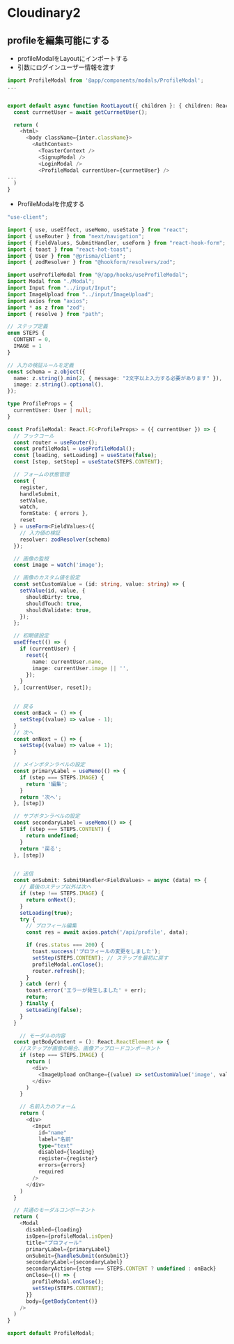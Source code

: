 # Cloudinary2

## profileを編集可能にする
- profileModalをLayoutにインポートする
- 引数にログインユーザー情報を渡す
```ts filename="laout.tsx"
import ProfileModal from '@app/components/modals/ProfileModal';
...


export default async function RootLayout({ children }: { children: React.ReactNode }) {
  const currnetUser = await getCurrnetUser();

  return (
    <html>
      <body className={inter.className}>
        <AuthContext>
          <ToasterContext />
          <SignupModal />
          <LoginModal />
          <ProfileModal currentUser={currnetUser} />
...
  )
}

```

- ProfileModalを作成する
```ts filename="app/components/modals/ProfileModal.tsx"
"use-client";

import { use, useEffect, useMemo, useState } from "react";
import { useRouter } from "next/navigation";
import { FieldValues, SubmitHandler, useForm } from "react-hook-form";
import { toast } from "react-hot-toast";
import { User } from "@prisma/client";
import { zodResolver } from "@hookform/resolvers/zod";

import useProfileModal from "@/app/hooks/useProfileModal";
import Modal from "./Modal";
import Input from "../input/Input";
import ImageUpload from "../input/ImageUpload";
import axios from "axios";
import * as z from "zod";
import { resolve } from "path";

// ステップ定義
enum STEPS {
  CONTENT = 0,
  IMAGE = 1
}

// 入力の検証ルールを定義
const schema = z.object({
  name: z.string().min(2, { message: "2文字以上入力する必要があります" }),
  image: z.string().optional(),
});

type ProfileProps = {
  currentUser: User | null;
}

const ProfileModal: React.FC<ProfileProps> = ({ currentUser }) => {
  // フックコール
  const router = useRouter();
  const profileModal = useProfileModal();
  const [loading, setLoading] = useState(false);
  const [step, setStep] = useState(STEPS.CONTENT);

  // フォームの状態管理
  const {
    register,
    handleSubmit,
    setValue,
    watch,
    formState: { errors },
    reset
  } = useForm<FieldValues>({
    // 入力値の検証
    resolver: zodResolver(schema)
  });

  // 画像の監視
  const image = watch('image');

  // 画像のカスタム値を設定
  const setCustomValue = (id: string, value: string) => {
    setValue(id, value, {
      shouldDirty: true,
      shouldTouch: true,
      shouldValidate: true,
    });
  };

  // 初期値設定
  useEffect(() => {
    if (currentUser) {
      reset({
        name: currentUser.name,
        image: currentUser.image || '',
      });
    }
  }, [currentUser, reset]);


  // 戻る
  const onBack = () => {
    setStep((value) => value - 1);
  }
  // 次へ
  const onNext = () => {
    setStep((value) => value + 1);
  }

  // メインボタンラベルの設定
  const primaryLabel = useMemo(() => {
    if (step === STEPS.IMAGE) {
      return '編集';
    }
    return '次へ';
  }, [step])

  // サブボタンラベルの設定
  const secondaryLabel = useMemo(() => {
    if (step === STEPS.CONTENT) {
      return undefined;
    }
    return '戻る';
  }, [step])


  // 送信
  const onSubmit: SubmitHandler<FieldValues> = async (data) => {
    // 最後のステップ以外は次へ
    if (step !== STEPS.IMAGE) {
      return onNext();
    }
    setLoading(true);
    try {
      // プロフィール編集
      const res = await axios.patch('/api/profile', data);

      if (res.status === 200) { 
        toast.success('プロフィールの変更をしました');
        setStep(STEPS.CONTENT); // ステップを最初に戻す
        profileModal.onClose();
        router.refresh();
      }
    } catch (err) {
      toast.error('エラーが発生しました' + err);
      return;
    } finally {
      setLoading(false);
    }
  }

    // モーダルの内容
  const getBodyContent = (): React.ReactElement => {
    //ステップが画像の場合、画像アップロードコンポーネント
    if (step === STEPS.IMAGE) {
      return (
        <div>
          <ImageUpload onChange={(value) => setCustomValue('image', value)} value={image} />
        </div>
      )
    }

    // 名前入力のフォーム
    return (
      <div>
        <Input 
          id="name"
          label="名前"
          type="text"
          disabled={loading}
          register={register}
          errors={errors}
          required
        />
      </div>
    )
  }

  // 共通のモーダルコンポーネント
  return (
    <Modal 
      disabled={loading}
      isOpen={profileModal.isOpen}
      title="プロフィール"
      primaryLabel={primaryLabel}
      onSubmit={handleSubmit(onSubmit)}
      secondaryLabel={secondaryLabel}
      secondaryAction={step === STEPS.CONTENT ? undefined : onBack}
      onClose={() => {
        profileModal.onClose();
        setStep(STEPS.CONTENT);
      }}
      body={getBodyContent()}
    />
  )
}

export default ProfileModal;
```